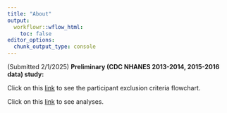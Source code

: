 ```yaml
---
title: "About"
output:
  workflowr::wflow_html:
    toc: false
editor_options:
  chunk_output_type: console
---
```


(Submitted 2/1/2025) **Preliminary (CDC NHANES 2013-2014, 2015-2016 data) study:**

Click on this [link]() to see the participant exclusion criteria flowchart.

Click on this [link](nhanes_exclusion_cleaning.html) to see analyses.
